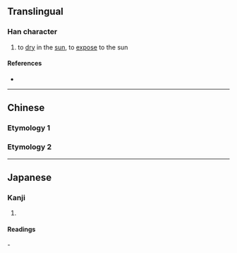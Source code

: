 {{also|曬}}
{{character info/new}}
==Translingual==

===Han character===
{{Han char|rn=72|rad=日|as=06|sn=10|four=61060|canj=AMCW|ids=⿰日西}}

# to [[dry]] in the [[sun]], to [[expose]] to the sun

====References====
* {{Han ref|kx=0495.241|dkj=13924|dj=0861.060|hdz=21506.080|uh=6652|ud=26194|bh=AECD|bd=44749}}

----

==Chinese==

===Etymology 1===
{{zh-see|曬}}

===Etymology 2===
{{zh-see|嗮}}

----

==Japanese==

===Kanji===
{{ja-kanji|grade=|rs=日06}}

# {{defn|lang=ja|sort=日06}}

====Readings====
{{ja-readings
|on=さい, し
|kun=さら-す
}}
-